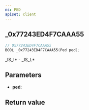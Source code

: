 ```yaml
---
ns: PED
apiset: client
---
```

## _0x77243ED4F7CAAA55

```c
// 0x77243ED4F7CAAA55
BOOL _0x77243ED4F7CAAA55(Ped ped);
```

_IS_I* - _IS_L*

## Parameters
* **ped**:

## Return value